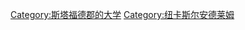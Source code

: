 {{Commons category|Keele University}}

{{Cat main}}

[[Category:斯塔福德郡的大学|Category:斯塔福德郡的大学]]
[[Category:纽卡斯尔安德莱姆|Category:纽卡斯尔安德莱姆]]